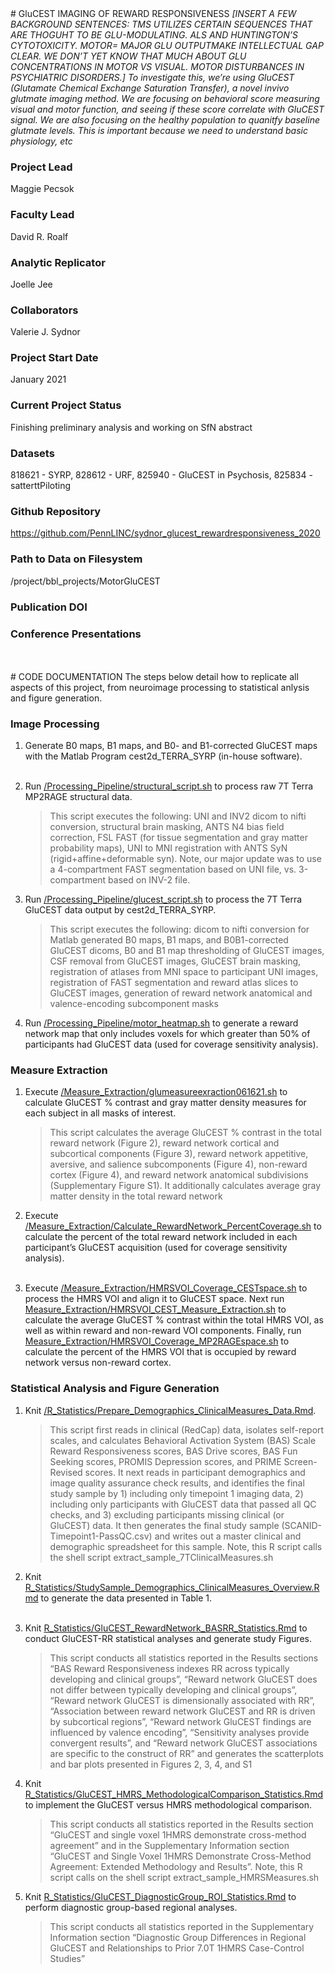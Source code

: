 <br>
<br>
# GluCEST IMAGING OF REWARD RESPONSIVENESS
*[INSERT A FEW BACKGROUND SENTENCES: TMS UTILIZES CERTAIN SEQUENCES THAT ARE THOGUHT TO BE GLU-MODULATING. ALS AND HUNTINGTON'S CYTOTOXICITY. MOTOR= MAJOR GLU OUTPUTMAKE INTELLECTUAL GAP CLEAR. WE DON'T YET KNOW THAT MUCH ABOUT GLU CONCENTRATIONS IN MOTOR VS VISUAL. MOTOR DISTURBANCES IN PSYCHIATRIC DISORDERS.] To investigate this, we're using GluCEST (Glutamate Chemical Exchange Saturation Transfer), a novel invivo glutmate imaging method. We are focusing on behavioral score measuring visual and motor function, and seeing if these score correlate with GluCEST signal. We are also focusing on the healthy population to quanitfy baseline glutmate levels. This is important because we need to understand basic physiology, etc*

### Project Lead
Maggie Pecsok

### Faculty Lead
David R. Roalf

### Analytic Replicator
Joelle Jee 

### Collaborators 
Valerie J. Sydnor

### Project Start Date
January 2021

### Current Project Status
Finishing preliminary analysis and working on SfN abstract

### Datasets
818621 - SYRP, 828612 - URF, 825940 - GluCEST in Psychosis, 825834 - satterttPiloting


### Github Repository
<https://github.com/PennLINC/sydnor_glucest_rewardresponsiveness_2020>

### Path to Data on Filesystem 
/project/bbl_projects/MotorGluCEST

### Publication DOI

### Conference Presentations

<br>
<br>
# CODE DOCUMENTATION
The steps below detail how to replicate all aspects of this project, from neuroimage processing to statistical anlysis and figure generation.

### Image Processing
1. Generate B0 maps, B1 maps, and B0- and B1-corrected GluCEST maps with the Matlab Program cest2d_TERRA_SYRP (in-house software).
<br>
<br>
2. Run [/Processing_Pipeline/structural_script.sh](LINK TO SCRIPT ON GITHUB) to process raw 7T Terra MP2RAGE structural data.

    > This script executes the following: UNI and INV2 dicom to nifti conversion, structural brain masking, ANTS N4 bias field correction, FSL FAST (for tissue segmentation and gray matter probability maps), UNI to MNI registration with ANTS SyN (rigid+affine+deformable syn). Note, our major update was to use a 4-compartment FAST segmentation based on UNI file, vs. 3-compartment based on INV-2 file.
<br>
3. Run [/Processing_Pipeline/glucest_script.sh](LINK TO SCRIPT ON GITHUB) to process the 7T Terra GluCEST data output by cest2d_TERRA_SYRP.

    > This script executes the following: dicom to nifti conversion for Matlab generated B0 maps, B1 maps, and B0B1-corrected GluCEST dicoms, B0        and B1 map thresholding of GluCEST images, CSF removal from GluCEST images, GluCEST brain masking, registration of atlases from MNI space to        participant UNI images, registration of FAST segmentation and reward atlas slices to GluCEST images, generation of reward network anatomical        and valence-encoding subcomponent masks
<br>
4. Run [/Processing_Pipeline/motor_heatmap.sh](LINK TO SCRIPT) to generate a reward network map that only includes voxels for which greater than 50% of participants had GluCEST data (used for coverage sensitivity analysis).

### Measure Extraction
1. Execute [/Measure_Extraction/glumeasureexraction061621.sh](LINK TO SCRIPT) to calculate GluCEST % contrast and gray matter density measures for each subject in all masks of interest.

    > This script calculates the average GluCEST % contrast in the total reward network (Figure 2), reward network cortical and subcortical             components (Figure 3), reward network appetitive, aversive, and salience subcomponents (Figure 4), non-reward cortex (Figure 4), and reward         network anatomical subdivisions (Supplementary Figure S1). It additionally calculates average gray matter density in the total reward               network
<br>
2. Execute [/Measure_Extraction/Calculate_RewardNetwork_PercentCoverage.sh](https://github.com/PennLINC/sydnor_glucest_rewardresponsiveness_2020/blob/master/Measure_Extraction/Calculate_RewardNetwork_PercentCoverage.sh) to calculate the percent of the total reward network included in each participant’s GluCEST acquisition (used for coverage sensitivity analysis).
<br>
<br>
3. Execute [/Measure_Extraction/HMRSVOI_Coverage_CESTspace.sh](https://github.com/PennLINC/sydnor_glucest_rewardresponsiveness_2020/blob/master/Measure_Extraction/HMRSVOI_Coverage_CESTspace.sh) to process the HMRS VOI and align it to GluCEST space. Next run [Measure_Extraction/HMRSVOI_CEST_Measure_Extraction.sh](https://github.com/PennLINC/sydnor_glucest_rewardresponsiveness_2020/blob/master/Measure_Extraction/HMRSVOI_CEST_Measure_Extraction.sh) to calculate the average GluCEST % contrast within the total HMRS VOI, as well as within reward and non-reward VOI components. Finally, run [Measure_Extraction/HMRSVOI_Coverage_MP2RAGEspace.sh](https://github.com/PennLINC/sydnor_glucest_rewardresponsiveness_2020/blob/master/Measure_Extraction/HMRSVOI_Coverage_MP2RAGEspace.sh) to calculate the percent of the HMRS VOI that is occupied by reward network versus non-reward cortex.

### Statistical Analysis and Figure Generation 
1. Knit [/R_Statistics/Prepare_Demographics_ClinicalMeasures_Data.Rmd](LINK TO SCRIPTS).

    > This script first reads in clinical (RedCap) data, isolates self-report scales, and calculates Behavioral Activation System (BAS) Scale           Reward Responsiveness scores, BAS Drive scores, BAS Fun Seeking scores, PROMIS Depression scores, and PRIME Screen-Revised scores. It next         reads in participant demographics and image quality assurance check results, and identifies the final study sample by 1) including only             timepoint 1 imaging data, 2) including only participants with GluCEST data that passed all QC checks, and 3) excluding participants missing         clinical (or GluCEST) data. It then generates the final study sample (SCANID-Timepoint1-PassQC.csv) and writes out a master clinical and           demographic spreadsheet for this sample. Note, this R script calls the shell script extract_sample_7TClinicalMeasures.sh
<br>
2. Knit [R_Statistics/StudySample_Demographics_ClinicalMeasures_Overview.Rmd](https://github.com/PennLINC/sydnor_glucest_rewardresponsiveness_2020/blob/master/R_Statistics/StudySample_Demographics_ClinicalMeasures_Overview.Rmd) to generate the data presented in Table 1.
<br>
<br>
3. Knit [R_Statistics/GluCEST_RewardNetwork_BASRR_Statistics.Rmd](https://github.com/PennLINC/sydnor_glucest_rewardresponsiveness_2020/blob/master/R_Statistics/GluCEST_RewardNetwork_BASRR_Statistics.Rmd) to conduct GluCEST-RR statistical analyses and generate study Figures.

    > This script conducts all statistics reported in the Results sections "BAS Reward Responsiveness indexes RR across typically developing and        clinical groups", "Reward network GluCEST does not differ between typically developing and clinical groups", "Reward network GluCEST is            dimensionally associated with RR", "Association between reward network GluCEST and RR is driven by subcortical regions", "Reward network            GluCEST findings are influenced by valence encoding", "Sensitivity analyses provide convergent results", and "Reward network GluCEST                associations are specific to the construct of RR" and generates the scatterplots and bar plots presented in Figures 2, 3, 4, and S1
<br>
4. Knit [R_Statistics/GluCEST_HMRS_MethodologicalComparison_Statistics.Rmd](https://github.com/PennLINC/sydnor_glucest_rewardresponsiveness_2020/blob/master/R_Statistics/GluCEST_HMRS_MethodologicalComparison_Statistics.Rmd) to implement the GluCEST versus HMRS methodological comparison. 

    > This script conducts all statistics reported in the Results section "GluCEST and single voxel 1HMRS demonstrate cross-method agreement" and       in the Supplementary Information section "GluCEST and Single Voxel 1HMRS Demonstrate Cross-Method Agreement: Extended Methodology and Results".     Note, this R script calls on the shell script extract_sample_HMRSMeasures.sh
<br>
5. Knit [R_Statistics/GluCEST_DiagnosticGroup_ROI_Statistics.Rmd](https://github.com/PennLINC/sydnor_glucest_rewardresponsiveness_2020/blob/master/R_Statistics/GluCEST_DiagnosticGroup_ROI_Statistics.Rmd) to perform diagnostic group-based regional analyses.

    > This script conducts all statistics reported in the Supplementary Information section "Diagnostic Group Differences in Regional GluCEST and       Relationships to Prior 7.0T 1HMRS Case-Control Studies"